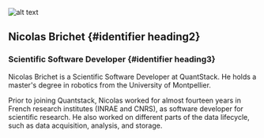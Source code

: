 ![alt text](../../../static/img/avatars/Nicolas.jpg)

## Nicolas Brichet {#identifier heading2}

### Scientific Software Developer {#identifier heading3}

Nicolas Brichet is a Scientific Software Developer at QuantStack. He holds a master's degree in robotics from the University of Montpellier.

Prior to joining Quantstack, Nicolas worked for almost fourteen years in French research institutes (INRAE and CNRS), as software developer for scientific research. He also worked on different parts of the data lifecycle, such as data acquisition, analysis, and storage.
